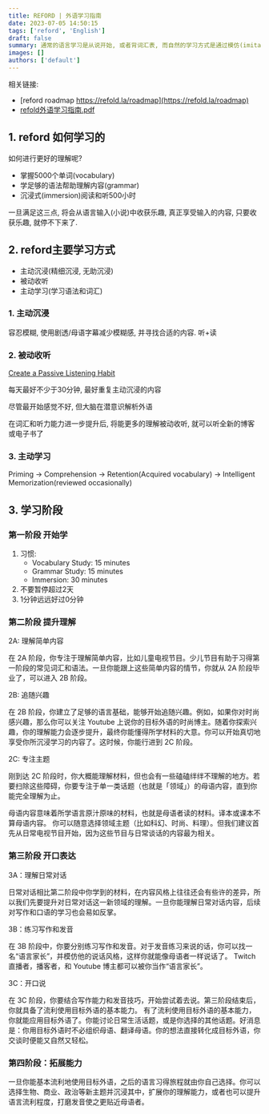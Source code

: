 ```yaml
---
title: REFORD | 外语学习指南
date: 2023-07-05 14:50:15
tags: ['reford', 'English']
draft: false
summary: 通常的语言学习是从说开始, 或者背词汇表, 而自然的学习方式是通过模仿(imitation), 并不是记忆语法和结构化的句子. 一旦理解后将更容易模仿并输出
images: []
authors: ['default']
---
```


相关链接:

- [reford roadmap https://refold.la/roadmap](https://refold.la/roadmap)
- [refold外语学习指南.pdf](https://down.hellolance.cn/English/refold%E5%A4%96%E8%AF%AD%E5%AD%A6%E4%B9%A0%E6%8C%87%E5%8D%97.pdf)

## 1. reford 如何学习的

如何进行更好的理解呢?

- 掌握5000个单词(vocabulary)
- 学足够的语法帮助理解内容(grammar)
- 沉浸式(immersion)阅读和听500小时

一旦满足这三点, 将会从语言输入(小说)中收获乐趣, 真正享受输入的内容, 只要收获乐趣, 就停不下来了.

## 2. reford主要学习方式

- 主动沉浸(精细沉浸, 无助沉浸)
- 被动收听
- 主动学习(学习语法和词汇)

### 1. 主动沉浸

容忍模糊, 使用剧透/母语字幕减少模糊感, 并寻找合适的内容. 听+读

### 2. 被动收听

[Create a Passive Listening Habit](https://refold.la/roadmap/stage-1/a/passive-listening#Make-Listening-Easy)

每天最好不少于30分钟, 最好重复主动沉浸的内容

尽管最开始感觉不好, 但大脑在潜意识解析外语

在词汇和听力能力进一步提升后, 将能更多的理解被动收听, 就可以听全新的博客或电子书了

### 3. 主动学习

Priming -> Comprehension -> Retention(Acquired vocabulary) -> Intelligent Memorization(reviewed occasionally)

## 3. 学习阶段

### 第一阶段 开始学

1. 习惯:
    - Vocabulary Study: 15 minutes
    - Grammar Study: 15 minutes
    - Immersion: 30 minutes
2. 不要暂停超过2天
3. 1分钟远远好过0分钟

### 第二阶段 提升理解

2A: 理解简单内容

在 2A 阶段，你专注于理解简单内容，比如儿童电视节目。少儿节目有助于习得第一阶段的常见词汇和语法。一旦你能跟上这些简单内容的情节，你就从 2A 阶段毕业了，可以进入
2B 阶段。

2B: 追随兴趣

在 2B 阶段，你建立了足够的语言基础，能够开始追随兴趣。例如，如果你对时尚感兴趣，那么你可以关注 Youtube 上说你的目标外语的时尚博主。随着你探索兴趣，你的理解能力会逐步提升，最终你能懂得所学材料的大意。你可以开始真切地享受你所沉浸学习的内容了。这时候，你能行进到 2C 阶段。

2C: 专注主题

刚到达 2C 阶段时，你大概能理解材料，但也会有一些磕磕绊绊不理解的地方。若要扫除这些障碍，你要专注于单一类话题（也就是「领域」）的母语内容，直到你能完全理解为止。

母语内容意味着所学语言原汁原味的材料，也就是母语者读的材料。译本或课本不算母语内容。
你可以随意选择领域主题（比如科幻、时尚、料理）。但我们建议首先从日常电视节目开始，因为这些节目与日常谈话的内容最为相关。

### 第三阶段 开口表达

3A：理解日常对话

日常对话相比第二阶段中你学到的材料，在内容风格上往往还会有些许的差异，所以我们先要提升对日常对话这一新领域的理解。一旦你能理解日常对话内容，后续对写作和口语的学习也会易如反掌。

3B：练习写作和发音

在 3B 阶段中，你要分别练习写作和发音。对于发音练习来说的话，你可以找一名“语言家长”，并模仿他的说话风格，这样你就能像母语者一样说话了。
Twitch 直播者，播客者，和 Youtube 博主都可以被你当作“语言家长”。

3C：开口说

在 3C 阶段，你要结合写作能力和发音技巧，开始尝试着去说。第三阶段结束后，你就具备了流利使用目标外语的基本能力。
有了流利使用目标外语的基本能力，你就能应用目标外语了。你能讨论日常生活话题，或是你选择的其他话题。好消息是：你用目标外语时不必组织母语、翻译母语。你的想法直接转化成目标外语，你交谈时便能又自然又轻松。

### 第四阶段：拓展能力

一旦你能基本流利地使用目标外语，之后的语言习得旅程就由你自己选择。你可以选择生物、商业、政治等新主题并沉浸其中，扩展你的理解能力，或者也可以提升语言流利程度，打磨发音使之更贴近母语者。
